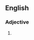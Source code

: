 ==English==

===Adjective===
{{head|en|adjective comparative form}}

# {{en-comparative of|bristly}}